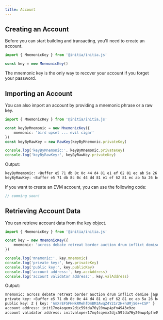 ```yaml
---
title: Account
---
```


## Creating an Account

Before you can start building and transacting, you'll need to create an account. 

```ts InitiaJS
import { MnemonicKey } from '@initia/initia.js'

const key = new MnemonicKey()
```

<Warning>The mnemonic key is the only way to recover your account if you forget your password.</Warning>

## Importing an Account

You can also import an account by providing a mnemonic phrase or a raw key.

```ts InitiaJS
import { MnemonicKey } from '@initia/initia.js'

const keyByMnemonic = new MnemonicKey({
    mnemonic: 'bird upset ... evil cigar'
})
const keyByRawKey = new RawKey(keyByMnemonic.privateKey)

console.log('keyByMnemonic:', keyByMnemonic.privateKey)
console.log('keyByRawKey:', keyByRawKey.privateKey)
```

Output:

```bash
keyByMnemonic: <Buffer e5 71 db 8c 0c 44 d4 81 e1 ef 62 81 ec ab 5a 26 b4 35 db fb 6b ec b6 51 43 8e d8 c9 ef e0 40 c1>
keyByRawKey: <Buffer e5 71 db 8c 0c 44 d4 81 e1 ef 62 81 ec ab 5a 26 b4 35 db fb 6b ec b6 51 43 8e d8 c9 ef e0 40 c1>
```

If you want to create an EVM account, you can use the following code:

```ts InitiaJS
// comming soon!
```

## Retrieving Account Data

You can retrieve account data from the key object.

```ts InitiaJS
import { MnemonicKey } from '@initia/initia.js'

const key = new MnemonicKey({
    mnemonic: 'across debate retreat border auction drum inflict demise jaguar fine dizzy absorb general include brush wet exclude host reward post angle shield mouse model',
})

console.log('mnemonic:', key.mnemonic)
console.log('private key:', key.privateKey)
console.log('public key:', key.publicKey)
console.log('account address:', key.accAddress)
console.log('account validator address:', key.valAddress)
```

Output:

```bash
mnemonic: across debate retreat border auction drum inflict demise jaguar fine dizzy absorb general include brush wet exclude host reward post angle shield mouse model
private key: <Buffer e5 71 db 8c 0c 44 d4 81 e1 ef 62 81 ec ab 5a 26 b4 35 db fb 6b ec b6 51 43 8e d8 c9 ef e0 40 c1>
public key: Z { key: 'AmXrEF5FHNkRMehfDmBM3AwqZ4Y21r2H+hUMjS6++CSP' }
account address: init17mq4sqemx2djc59tda76y20nwp4pfn4943x9ze
account validator address: initvaloper17mq4sqemx2djc59tda76y20nwp4pfn49p5luvf
```